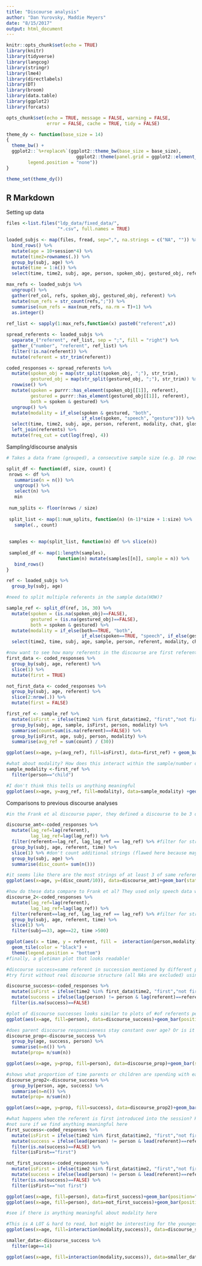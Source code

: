 ```yaml
---
title: "Discourse analysis"
author: "Dan Yurovsky, Maddie Meyers"
date: "8/15/2017"
output: html_document
---
```


```r
knitr::opts_chunk$set(echo = TRUE)
library(knitr)
library(tidyverse)
library(langcog)
library(stringr) 
library(lme4)
library(directlabels)
library(DT)
library(broom)
library(data.table)
library(ggplot2)
library(forcats)

opts_chunk$set(echo = TRUE, message = FALSE, warning = FALSE, 
               error = FALSE, cache = TRUE, tidy = FALSE)

theme_dy <- function(base_size = 14) 
{
  theme_bw() +   
  ggplot2::`%+replace%`(ggplot2::theme_bw(base_size = base_size),
                          ggplot2::theme(panel.grid = ggplot2::element_blank(), 
        legend.position = "none"))
}

theme_set(theme_dy())
```

## R Markdown

Setting up data
```r
files <-list.files("ldp_data/fixed_data/", 
                   "*.csv", full.names = TRUE)

loaded_subjs <- map(files, fread, sep=",", na.strings = c("NA", "")) %>%
  bind_rows() %>%
  mutate(age = 10+session*4) %>%
  mutate(time2=rownames(.)) %>%
  group_by(subj, age) %>%
  mutate(time = 1:n()) %>%
  select(time, time2, subj, age, person, spoken_obj, gestured_obj, referent, gloss, chat)

max_refs <- loaded_subjs %>%
  ungroup() %>%
  gather(ref_col, refs, spoken_obj, gestured_obj, referent) %>%
  mutate(num_refs = str_count(refs,";")) %>%
  summarise(num_refs = max(num_refs, na.rm = T)+1) %>%
  as.integer()
  
ref_list <- sapply(1:max_refs,function(x) paste0("referent",x))

spread_referents <- loaded_subjs %>%
  separate_("referent", ref_list, sep = ";", fill = "right") %>%
  gather_("number", "referent", ref_list) %>%
  filter(!is.na(referent)) %>%
  mutate(referent = str_trim(referent))

coded_responses <- spread_referents %>%
  mutate(spoken_obj = map(str_split(spoken_obj, ";"), str_trim),
         gestured_obj = map(str_split(gestured_obj, ";"), str_trim)) %>%
  rowwise() %>%
  mutate(spoken = purrr::has_element(spoken_obj[[1]], referent),
         gestured = purrr::has_element(gestured_obj[[1]], referent),
         both = spoken & gestured) %>%
  ungroup() %>%
  mutate(modality = if_else(spoken & gestured, "both", 
                            if_else(spoken, "speech", "gesture"))) %>%
  select(time, time2, subj, age, person, referent, modality, chat, gloss) %>%
  left_join(referents) %>%
  mutate(freq_cut = cut(log(freq), 4))
```

Sampling/discourse analysis

```r
# Takes a data frame (grouped), a consecutive sample size (e.g. 10 rows), and a number of samples (e.g. 20 samples) and returns a sub-sampled dataframe with a new column "sample" that indicates the sample number

split_df <- function(df, size, count) {
 nrows <- df %>% 
   summarise(n = n()) %>% 
   ungroup() %>% 
   select(n) %>% 
   min
  
 num_splits <- floor(nrows / size)
 
 split_list <- map(1:num_splits, function(n) (n-1)*size + 1:size) %>%
   sample(., count)
 
 
 samples <- map(split_list, function(n) df %>% slice(n))
 
 sampled_df <- map(1:length(samples), 
                   function(n) mutate(samples[[n]], sample = n)) %>%
   bind_rows()
}

ref <- loaded_subjs %>%
  group_by(subj, age)

#need to split multiple referents in the sample data(HOW)?

sample_ref <- split_df(ref, 16, 30) %>%
  mutate(spoken = (is.na(spoken_obj)==FALSE),
         gestured = (is.na(gestured_obj)==FALSE),
         both = spoken & gestured) %>%
  mutate(modality = if_else(both==TRUE, "both",  
                            if_else(spoken==TRUE, "speech", if_else(gestured==TRUE, "gesture", "")))) %>%
  select(time2, time, subj, age, sample, person, referent, modality, chat, gloss) 

#now want to see how many referents in the discourse are first referents and plot those averages 
first_data <- coded_responses %>%
  group_by(subj, age, referent) %>%
  slice(1) %>% 
  mutate(first = TRUE) 

not_first_data <- coded_responses %>%
  group_by(subj, age, referent) %>%
  slice(2:nrow(.)) %>% 
  mutate(first = FALSE)

first_ref <- sample_ref %>%
  mutate(isFirst = ifelse(time2 %in% first_data$time2, "first","not first")) %>%
  group_by(subj, age, sample, isFirst, person, modality) %>%
  summarise(count=sum(is.na(referent)==FALSE)) %>%
  group_by(isFirst, age, subj, person, modality) %>%
  summarise(avg_ref = sum(count) / (30))

ggplot(aes(x=age, y=(avg_ref), fill=isFirst), data=first_ref) + geom_bar(stat="identity", position="dodge")+ylab("average referents per discourse")+theme(legend.position="bottom") + facet_wrap(~person)

#what about modality? How does this interact within the sample/number of referents within discourse?
sample_modality <-first_ref %>%
  filter(person=="child")

#I don't think this tells us anything meaningful 
ggplot(aes(x=age, y=avg_ref, fill=modality), data=sample_modality) +geom_bar(stat="identity", position="dodge")+ylab("average referents per discourse--child")+theme(legend.position="bottom")+facet_wrap(~isFirst)

```

Comparisons to previous discourse analyses 
```r
#in the Frank et al discourse paper, they defined a discourse to be 3 or more continued references to the same referent. While this is a flawed definition of discourse, I was curious to see how many discourses were in our data set

discourse_amt<-coded_responses %>%
  mutate(lag_ref=lag(referent),
         lag_lag_ref=lag(lag_ref)) %>%
  filter(referent==lag_ref, lag_lag_ref == lag_ref) %>% #filter for strings of at least 3 same referent 
  group_by(subj, age, referent, time) %>%
  slice(1) %>% #don't count additional strings (flawed here because may have multiple strings of same word in same)? is this right coded here?
  group_by(subj, age) %>%
  summarise(disc_count= sum(n()))

#it seems like there are the most strings of at least 3 of same referent at age 22mos, not other months! interesting (not sure if coded completely right, definitely took some shortcuts)
ggplot(aes(x=age, y=(disc_count/10)), data=discourse_amt)+geom_bar(stat="identity")

#how do these data compare to Frank et al? They used only speech data with a much smaller sample of referents, 5-15 minute lengths of play (how long are ours?) with a total corpus of 5,000 utterances (smaller) and found 6mos=88 discourse, 12mos=110, 18mos=107. We would expect them to have more repeated discourses because they have many fewer potential referents. This seems to be the case, because even though we have more discourses, they may not have been coded correctly (overestimates) and the corpus is much, much larger 
discourse_2<-coded_responses %>%
  mutate(lag_ref=lag(referent),
         lag_lag_ref=lag(lag_ref)) %>%
  filter(referent==lag_ref, lag_lag_ref == lag_ref) %>% #filter for strings of at least 3 same referent 
  group_by(subj, age, referent, time) %>%
  slice(1) %>%
  filter(subj==33, age==22, time >500)

ggplot(aes(x = time, y = referent, fill =  interaction(person,modality)), data = discourse_2) + 
  geom_tile(color = "black") + 
  theme(legend.position = "bottom")
#finally, a gletiman plot that looks readable! 
```

```r
#discourse success=same referent in succession mentioned by different person (mom/child talking about same thing with concrete noun included)
#try first without real discourse structure (all NAs are excluded) using coded_responses data. Also helps reduce probelms b/c pronoun-only sentences are excluded, though there may be multiple referent with one mentioned as pronoun issue 

discourse_success<-coded_responses %>%
  mutate(isFirst = ifelse(time2 %in% first_data$time2, "first","not first")) %>% 
  mutate(success = ifelse(lag(person) != person & lag(referent)==referent, "success", ifelse(lag(person) != person & lag(referent) !=referent, "switch", ifelse(lag(referent)==referent, "repeat", "same_per_swtich")))) %>%
  filter(is.na(success)==FALSE)

#plot of discourse successes looks similar to plots of #of referents per age, which is interesting because you would think there would be most successful utterances for the oldest kids 
ggplot(aes(x=age, fill=person), data=discourse_success)+geom_bar(position="dodge")+theme(legend.position="bottom")+facet_wrap(~success)+ggtitle("discourse type (individual or interaction) by referent stability (same or different)")

#does parent discourse responsiveness stay constant over age? Or is it larger for small children? See proportion of successes over proportion of switches 
discourse_prop<-discourse_success %>%
  group_by(age, success, person) %>%
  summarise(n=n()) %>%
  mutate(prop= n/sum(n))

ggplot(aes(x=age, y=prop, fill=person), data=discourse_prop)+geom_bar(stat= "identity", position="dodge")+theme(legend.position="bottom")+facet_wrap(~success)+ggtitle("discourse proportion between person")

#shows what proportion of time parents or children are spending with each kind of discourse (be careful about interpreting)
discourse_prop2<-discourse_success %>%
  group_by(person, age, success) %>%
  summarise(n=n()) %>%
  mutate(prop= n/sum(n))

ggplot(aes(x=age, y=prop, fill=success), data=discourse_prop2)+geom_bar(stat="identity", position="dodge")+theme(legend.position="bottom")+facet_wrap(~person)+ggtitle("proportion of time person spends using discourse type")
```

```r
#what happens when the referent is first introduced into the session? How does that change the effects we have seen
#not sure if we find anything meaningful here
first_success<-coded_responses %>%
  mutate(isFirst = ifelse(time2 %in% first_data$time2, "first","not first")) %>% 
  mutate(success = ifelse(lead(person) != person & lead(referent)==referent, "success", ifelse(lead(person) != person & lead(referent) !=referent, "switch", ifelse(lead(referent)==referent, "repeat", "same_per_swtich")))) %>%
  filter(is.na(success)==FALSE) %>%
  filter(isFirst=="first")

not_first_success<-coded_responses %>%
  mutate(isFirst = ifelse(time2 %in% first_data$time2, "first","not first")) %>% 
  mutate(success = ifelse(lead(person) != person & lead(referent)==referent, "success", ifelse(lead(person) != person & lead(referent) !=referent, "switch", ifelse(lead(referent)==referent, "repeat", "same_per_swtich")))) %>%
  filter(is.na(success)==FALSE) %>%
  filter(isFirst=="not first")

ggplot(aes(x=age, fill=person), data=first_success)+geom_bar(position="dodge")+theme(legend.position="bottom")+facet_wrap(~success)+ggtitle("discourse type (individual or interaction) by referent stability (same or different)", subtitle="first")
ggplot(aes(x=age, fill=person), data=not_first_success)+geom_bar(position="dodge")+theme(legend.position="bottom")+facet_wrap(~success)+ggtitle("discourse type (individual or interaction) by referent stability (same or different)", subtitle="not first")
```

```r
#see if there is anything meaningful about modality here 

#This is A LOT & hard to read, but might be interesting for the youngest kids only. Other ages it doesn't look like there is too much to garner from modality data (it seems pretty consistent)
ggplot(aes(x=age, fill=interaction(modality,success)), data=discourse_success)+geom_bar( position="dodge")+theme(legend.position="bottom")+facet_wrap(~person)+ggtitle("success, modality, person interaction freq")

smaller_data<-discourse_success %>%
  filter(age==14)

ggplot(aes(x=age, fill=interaction(modality,success)), data=smaller_data)+geom_bar( position="dodge")+theme(legend.position="bottom")+facet_wrap(~person)+ggtitle("14mos interaction")
```


